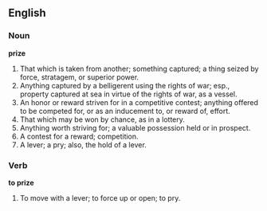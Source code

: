 ==English==

===Noun===

'''prize'''

#That which is taken from another; something captured; a thing seized by force, stratagem, or superior power.
#Anything captured by a belligerent using the rights of war; esp., property captured at sea in virtue of the rights of war, as a vessel.
#An honor or reward striven for in a competitive contest; anything offered to be competed for, or as an inducement to, or reward of, effort.
#That which may be won by chance, as in a lottery.
#Anything worth striving for; a valuable possession held or in prospect.
#A contest for a reward; competition.
#A lever; a pry; also, the hold of a lever.

===Verb===

'''to prize'''

#To move with a lever; to force up or open; to pry.
